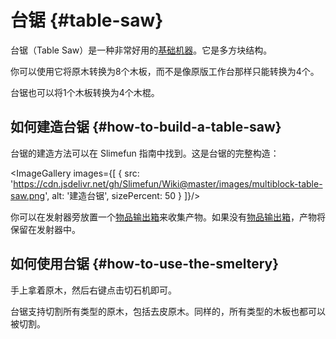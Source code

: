 
# 台锯 \{#table-saw}

台锯（Table Saw）是一种非常好用的[基础机器](/Basic-Machines)。它是多方块结构。

你可以使用它将原木转换为8个木板，而不是像原版工作台那样只能转换为4个。

台锯也可以将1个木板转换为4个木棍。

## 如何建造台锯 \{#how-to-build-a-table-saw}

台锯的建造方法可以在 Slimefun 指南中找到。这是台锯的完整构造：

<ImageGallery images={[
  {
    src: 'https://cdn.jsdelivr.net/gh/Slimefun/Wiki@master/images/multiblock-table-saw.png',
    alt: '建造台锯',
    sizePercent: 50
  }
]}/>

你可以在发射器旁放置一个[物品输出箱](/Output-Chest)来收集产物。如果没有[物品输出箱](/Output-Chest)，产物将保留在发射器中。

## 如何使用台锯 \{#how-to-use-the-smeltery}

手上拿着原木，然后右键点击切石机即可。

台锯支持切割所有类型的原木，包括去皮原木。同样的，所有类型的木板也都可以被切割。
